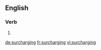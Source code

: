 
==English==

===Verb===
{{head|en|present participle}}

# {{present participle of|surcharge|lang=en|nocat=1}}

[[de:surcharging]]
[[fr:surcharging]]
[[vi:surcharging]]